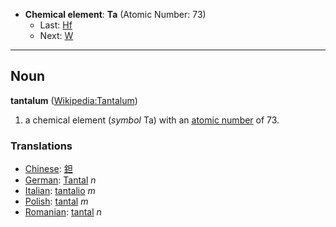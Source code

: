 *'''Chemical element''': '''Ta''' (Atomic Number: 73)
**Last: [[Hafnium|Hf]]
**Next: [[Tungsten|W]]
----
== Noun ==
'''tantalum''' ([[en:Tantalum|Wikipedia:Tantalum]])

# a chemical element (''symbol'' Ta) with an [[atomic number]] of 73.

===Translations===
*[[Chinese]]: [[鉭]]
*[[German]]: [[Tantal]] ''n''
*[[Italian]]: [[tantalio]] ''m''
*[[Polish]]: [[tantal]] ''m''
*[[Romanian]]: [[tantal]] ''n''